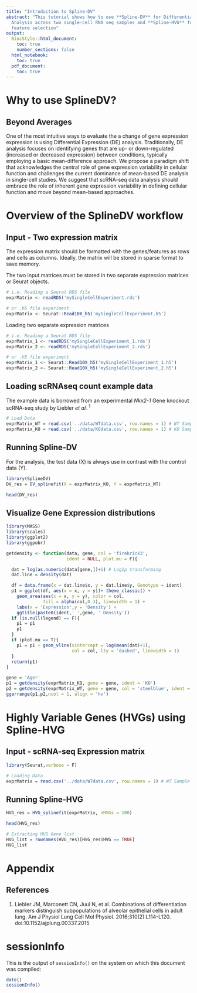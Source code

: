 ---
title: "Introduction to Spline-DV"
abstract: "This tutorial shows how to use **Spline-DV** for Differential Variability
  Analysis across two single-cell RNA seq samples and **Spline-HVG** for highly variable
  feature selection"
output:
  BiocStyle::html_document:
    toc: true
    number_sections: false
  html_notebook:
    toc: true
  pdf_document:
    toc: true
---

# Why to use SplineDV? 
## Beyond Averages
One of the most intuitive ways to evaluate the a change of gene expression expression is using Differential Expression (DE) analysis. Traditionally, DE analysis focuses on identifying genes that are up- or down-regulated (increased or decreased expression) between conditions, typically employing a basic mean-difference approach. We propose a paradigm shift that acknowledges the central role of gene expression variability in cellular function and challenges the current dominance of mean-based DE analysis in single-cell studies. We suggest that scRNA-seq data analysis should embrace the role of inherent gene expression variability in defining cellular function and move beyond mean-based approaches. 

# Overview of the SplineDV workflow 
## Input - Two expression matrix 
The expression matrix should be formatted with the genes/features as rows and cells as columns.  Ideally, the matrix will be stored in sparse format to save memory.

The two input matrices must be stored in two separate expression matrices or Seurat objects.

```{r loadingSingleExprMat, eval=FALSE}
# i.e. Reading a Seurat RDS file
exprMatrix <- readRDS('mySingleCellExperiment.rds')

# or .h5 file experiment
exprMatrix <- Seurat::Read10X_h5('mySingleCellExperiment.h5')
```

Loading two separate expression matrices
```{r loadingSeparateExprMat, eval=FALSE}
# i.e. Reading a Seurat RDS file
exprMatrix_1 <- readRDS('mySingleCellExperiment_1.rds')
exprMatrix_2 <- readRDS('mySingleCellExperiment_2.rds')

# or .h5 file experiment
exprMatrix_1 <- Seurat::Read10X_h5('mySingleCellExperiment_1.h5')
exprMatrix_2 <- Seurat::Read10X_h5('mySingleCellExperiment_2.h5')
```

## Loading scRNAseq count example data
The example data is borrowed from an experimental *Nkx2-1* Gene knockout scRNA-seq study by Liebler *et al.* ^1^

```{r loadingExampledata}
# Load Data
exprMatrix_WT = read.csv('../data/WTdata.csv', row.names = 1) # WT Sample
exprMatrix_KO = read.csv('../data/KOdata.csv', row.names = 1) # KO Sample
```

## Running Spline-DV
For the analysis, the test data (X) is always use in contrast with the control data (Y).
```{r runSplineDV, results='hide'}
library(SplineDV)
DV_res = DV_splinefit(X = exprMatrix_KO, Y = exprMatrix_WT)
```

```{r showResults, echo=FALSE}
head(DV_res)
```

## Visualize Gene Expression distributions

```{r}
library(MASS)
library(scales)
library(ggplot2)
library(ggpubr)

getdensity <- function(data, gene, col = 'firebrick3',
                       ident = NULL, plot.mu = F){

  dat = log(as.numeric(data[gene,])+1) # Log1p transforming
  dat.line = density(dat)

  df = data.frame(x = dat.line$x, y = dat.line$y, Genotype = ident)
  p1 = ggplot(df, aes(x = x, y = y))+ theme_classic() +
    geom_area(aes(x = x, y = y), color = col,
              fill = alpha(col,0.3), linewidth = 1) +
    labs(x = 'Expression',y = 'Density') +
    ggtitle(paste0(ident,' ',gene, ' Density'))
  if (is.null(legend) == F){
    p1 = p1
    p1
  }
  if (plot.mu == T){
    p1 = p1 + geom_vline(xintercept = log(mean(dat)+1),
                         col = col, lty = 'dashed', linewidth = 1)
  }
  return(p1)
}

gene = 'Ager'
p1 = getdensity(exprMatrix_KO, gene = gene, ident = 'KO')
p2 = getdensity(exprMatrix_WT, gene = gene, col = 'steelblue', ident = 'WT')
ggarrange(p1,p2,ncol = 1, align = 'hv')
```

 
# Highly Variable Genes (HVGs) using Spline-HVG 
## Input - scRNA-seq Expression matrix 
```{r}
library(Seurat,verbose = F)

# Loading Data
exprMatrix = read.csv('../data/WTdata.csv', row.names = 1) # WT Sample
```
## Running Spline-HVG
```{r runSplineHVG, results='hide', fig.show='animate'}
HVG_res = HVG_splinefit(exprMatrix, nHVGs = 100)
```

```{r showHVGResults}
head(HVG_res)
```

```{r showHVGList}
# Extracting HVG Gene list
HVG_list = rownames(HVG_res)[HVG_res$HVG == TRUE]
HVG_list
```

# Appendix
## References
1. Liebler JM, Marconett CN, Juul N, et al. Combinations of differentiation markers distinguish subpopulations of alveolar epithelial cells in adult lung. Am J Physiol Lung Cell Mol Physiol. 2016;310(2):L114-L120. doi:10.1152/ajplung.00337.2015

# sessionInfo
This is the output of `sessionInfo()` on the system on which this document was compiled:
```{r}
date()
sessionInfo()
```

